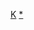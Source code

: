 {{asbox
|image=KTX in Seongjeongni on 2005-09-05.jpg
|category=韓國鐵路小作品
|subject=與[[韓國鐵路運輸]]相關的
|name=Template:Korea-rail-stub
}}<noinclude>
[[Category:鐵路小作品模板|K]]
[[Category:韓國鐵路小作品|*]]
</noinclude>